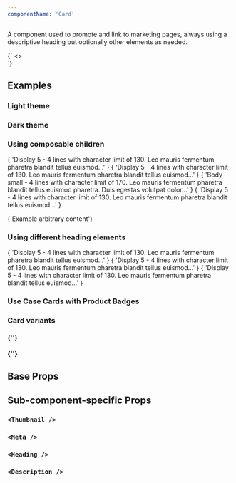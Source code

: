 ```yaml
---
componentName: 'Card'
---
```


A component used to promote and link to marketing pages, always using a descriptive heading but optionally other elements as needed.

<LiveComponent>
  {`
<>
  <div style={{display: 'grid', gridTemplateColumns: '1fr 1fr 1fr', gap: '32px'}}>
    <Card
      link="https://hashicorp.com"
      thumbnail={{
        src: "https://www.datocms-assets.com/19447/1648680074-screenshot-2022-03-31-at-00-40-47.png",
        alt: "HashiConf Europe 2022 Recap"
      }}
      meta={[
        'August 15, 2022',
        'Category'
      ]}
      heading="Display 5 - 4 lines with character limit of 130. Leo mauris fermentum pharetra blandit tellus euismod…"
      description="Body small - 4 lines with character limit of 170. Leo mauris fermentum pharetra blandit tellus euismod pharetra. Duis egestas volutpat dolor…"
    />
    <Card
      appearance="dark"
      link="https://hashicorp.com"
      thumbnail={{
        src: "https://www.datocms-assets.com/19447/1648680074-screenshot-2022-03-31-at-00-40-47.png",
        alt: "HashiConf Europe 2022 Recap"
      }}
      meta={[
        'August 15, 2022',
        'Category'
      ]}
      heading="Display 5 - 4 lines with character limit of 130. Leo mauris fermentum pharetra blandit tellus euismod…"
      description="Body small - 4 lines with character limit of 170. Leo mauris fermentum pharetra blandit tellus euismod pharetra. Duis egestas volutpat dolor…"
    />
    <Card
      link="https://hashicorp.com"
      heading="Display 5 - 4 lines with character limit of 130. Leo mauris fermentum pharetra blandit tellus euismod…"
    />
  </div>
</>
`}
</LiveComponent>

## Examples

<h3 className="g-type-label" style={{ color: 'var(--gray-3)' }}>
  Light theme
</h3>

<div
  style={{
    display: 'grid',
    gridTemplateColumns: '1fr 1fr 1fr',
    gap: '32px',
    marginBottom: '32px',
  }}
>
  <Card
    link="https://hashicorp.com"
    heading="Display 5 - 4 lines with character limit of 130. Leo mauris fermentum pharetra blandit tellus euismod…"
  />
  <Card
    link="https://hashicorp.com"
    meta={['Category']}
    heading="Display 5 - 4 lines with character limit of 130. Leo mauris fermentum pharetra blandit tellus euismod…"
    description="Body small - 4 lines with character limit of 170. Leo mauris fermentum pharetra blandit tellus euismod pharetra. Duis egestas volutpat dolor…"
  />
  <Card
    link="https://hashicorp.com"
    meta={['August 15, 2022', 'Category']}
    heading="Display 5 - 4 lines with character limit of 130. Leo mauris fermentum pharetra blandit tellus euismod…"
  />
</div>

<h3 className="g-type-label" style={{ color: 'var(--gray-3)' }}>
  Dark theme
</h3>

<div
  style={{
    display: 'grid',
    gridTemplateColumns: '1fr 1fr 1fr',
    gap: '32px',
    marginBottom: '32px',
  }}
>
  <Card
    appearance="dark"
    link="https://hashicorp.com"
    heading="Display 5 - 4 lines with character limit of 130. Leo mauris fermentum pharetra blandit tellus euismod…"
  />
  <Card
    appearance="dark"
    link="https://hashicorp.com"
    meta={['Category']}
    heading="Display 5 - 4 lines with character limit of 130. Leo mauris fermentum pharetra blandit tellus euismod…"
    description="Body small - 4 lines with character limit of 170. Leo mauris fermentum pharetra blandit tellus euismod pharetra. Duis egestas volutpat dolor…"
  />
  <Card
    appearance="dark"
    link="https://hashicorp.com"
    meta={['August 15, 2022', 'Category']}
    heading="Display 5 - 4 lines with character limit of 130. Leo mauris fermentum pharetra blandit tellus euismod…"
  />
</div>

<h3 className="g-type-label" style={{ color: 'var(--gray-3)' }}>
  Using composable children
</h3>

<div
  style={{
    display: 'grid',
    gridTemplateColumns: '1fr 1fr 1fr',
    gap: '32px',
    marginBottom: '32px',
  }}
>
  <Card link="https://hashicorp.com">
    <Card.Thumbnail
      src="https://www.datocms-assets.com/19447/1648680074-screenshot-2022-03-31-at-00-40-47.png"
      alt="HashiConf Europe 2022 Recap"
    />
    <Card.Content>
      <Card.Heading>
        {
          'Display 5 - 4 lines with character limit of 130. Leo mauris fermentum pharetra blandit tellus euismod…'
        }
      </Card.Heading>
    </Card.Content>
  </Card>
  <Card link="https://hashicorp.com">
    <Card.Content>
      <Card.Meta items={['August 15, 2022', 'Category']} />
      <Card.Heading>
        {
          'Display 5 - 4 lines with character limit of 130. Leo mauris fermentum pharetra blandit tellus euismod…'
        }
      </Card.Heading>
      <Card.Description>
        {
          'Body small - 4 lines with character limit of 170. Leo mauris fermentum pharetra blandit tellus euismod pharetra. Duis egestas volutpat dolor…'
        }
      </Card.Description>
    </Card.Content>
  </Card>
  <Card link="https://hashicorp.com">
    <Card.Content>
      <Card.Heading>
        {
          'Display 5 - 4 lines with character limit of 130. Leo mauris fermentum pharetra blandit tellus euismod…'
        }
      </Card.Heading>
      <p style={{ fontSize: '16px' }}>{'Example arbitrary content'}</p>
    </Card.Content>
  </Card>
</div>

<h3 className="g-type-label" style={{ color: 'var(--gray-3)' }}>
  Using different heading elements
</h3>

<div
  style={{
    display: 'grid',
    gridTemplateColumns: '1fr 1fr 1fr',
    gap: '32px',
    marginBottom: '32px',
  }}
>
  <Card link="https://hashicorp.com">
    <Card.Content>
      <Card.Heading>
        {
          'Display 5 - 4 lines with character limit of 130. Leo mauris fermentum pharetra blandit tellus euismod…'
        }
      </Card.Heading>
    </Card.Content>
  </Card>
  <Card link="https://hashicorp.com">
    <Card.Content>
      <Card.Heading as="h3">
        {
          'Display 5 - 4 lines with character limit of 130. Leo mauris fermentum pharetra blandit tellus euismod…'
        }
      </Card.Heading>
    </Card.Content>
  </Card>
  <Card link="https://hashicorp.com">
    <Card.Content>
      <Card.Heading as="h4">
        {
          'Display 5 - 4 lines with character limit of 130. Leo mauris fermentum pharetra blandit tellus euismod…'
        }
      </Card.Heading>
    </Card.Content>
  </Card>
</div>

<h3 className="g-type-label" style={{ color: 'var(--gray-3)' }}>
  Use Case Cards with Product Badges
</h3>

<div
  style={{
    display: 'grid',
    gridTemplateColumns: '1fr 1fr 1fr',
    gap: '32px',
    marginBottom: '32px',
  }}
>
  <Card
    link="https://hashicorp.com"
    thumbnail={{
      src: 'https://www.datocms-assets.com/19447/1648680074-screenshot-2022-03-31-at-00-40-47.png',
      alt: 'HashiConf Europe 2022 Recap',
    }}
    meta={['USE CASE']}
    heading="Display 5 - 4 lines with character limit of 130. Leo mauris fermentum pharetra blandit tellus euismod…"
    productBadges={['waypoint', 'consul']}
    description="Body small - 4 lines with character limit of 170. Leo mauris fermentum pharetra blandit tellus euismod pharetra. Duis egestas volutpat dolor…"
  />
  <Card
    link="https://hashicorp.com"
    thumbnail={{
      src: 'https://www.datocms-assets.com/19447/1648680074-screenshot-2022-03-31-at-00-40-47.png',
      alt: 'HashiConf Europe 2022 Recap',
    }}
    meta={['USE CASE']}
    heading="Display 5 - 4 lines with character limit of 130. Leo mauris fermentum pharetra blandit tellus euismod…"
    productBadges={['terraform', 'consul']}
    description="Body small - 4 lines with character limit of 170. Leo mauris fermentum pharetra blandit tellus euismod pharetra. Duis egestas volutpat dolor…"
  />
  <Card
    link="https://hashicorp.com"
    thumbnail={{
      src: 'https://www.datocms-assets.com/19447/1648680074-screenshot-2022-03-31-at-00-40-47.png',
      alt: 'HashiConf Europe 2022 Recap',
    }}
    meta={['USE CASE']}
    heading="Display 5 - 4 lines with character limit of 130. Leo mauris fermentum pharetra blandit tellus euismod…"
    productBadges={['nomad', 'vault', 'terraform']}
    description="Body small - 4 lines with character limit of 170. Leo mauris fermentum pharetra blandit tellus euismod pharetra. Duis egestas volutpat dolor…"
  />
</div>

<h3 className="g-type-label" style={{ color: 'var(--gray-3)' }}>
  Card variants
</h3>

<h4 className="g-type-label" style={{ color: 'var(--gray-3)' }}>
  {'<PersonCard />'}
</h4>

<div
  style={{
    display: 'grid',
    gridTemplateColumns: '1fr 1fr 1fr',
    gap: '32px',
    marginBottom: '32px',
  }}
>
  <PersonCard
    thumbnail={{
      src: 'https://www.datocms-assets.com/19447/1648680074-screenshot-2022-03-31-at-00-40-47.png',
      alt: 'HashiConf Europe 2022 Recap',
    }}
    link="https://hashicorp.com"
    name="Firstname Lastname"
    location="City, Country"
    bio="Body small - 4 lines with character limit of 170. Leo mauris fermentum pharetra blandit tellus euismod pharetra. Duis egestas"
    productBadges={['boundary']}
  />
  <PersonCard
    appearance="dark"
    thumbnail={{
      src: 'https://www.datocms-assets.com/19447/1648680074-screenshot-2022-03-31-at-00-40-47.png',
      alt: 'HashiConf Europe 2022 Recap',
    }}
    link="https://twitter.com"
    name="Firstname Lastname"
    location="City, Country"
    bio="Body small - 4 lines with character limit of 170. Leo mauris fermentum pharetra blandit tellus euismod pharetra. Duis egestas"
    productBadges={['boundary']}
  />
</div>

<h4 className="g-type-label" style={{ color: 'var(--gray-3)' }}>
  {'<EventCard />'}
</h4>

<div
  style={{
    display: 'grid',
    gridTemplateColumns: '1fr 1fr 1fr',
    gap: '32px',
    marginBottom: '32px',
  }}
>
  <EventCard
    link="https://hashicorp.com"
    title="Display 5 - 4 lines with character limit of 130. Leo mauris fermentum pharetra blandit tellus"
    eventDate="August 15, 2022"
    productBadges={['nomad']}
    eventType="Webinar"
  />
</div>

## Base Props

<PropsTable props={componentProps.baseProps} />

## Sub-component-specific Props

### `<Thumbnail />`

<PropsTable props={componentProps.thumbnailProps} />

### `<Meta />`

<PropsTable props={componentProps.metaProps} />

### `<Heading />`

<PropsTable props={componentProps.headingProps} />

### `<Description />`

<PropsTable props={componentProps.descriptionProps} />
